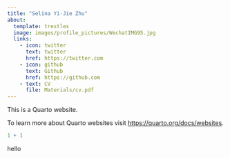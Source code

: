 ```yaml
---
title: "Selina Yi-Jie Zhu"
about:
  template: trestles
  image: images/profile_pictures/WechatIMG95.jpg
  links:
    - icon: twitter
      text: twitter
      href: https://twitter.com
    - icon: github
      text: Github
      href: https://github.com
    - text: CV
      file: Materials/cv.pdf
---
```


This is a Quarto website.

To learn more about Quarto websites visit <https://quarto.org/docs/websites>.

```r
1 + 1
```

hello
